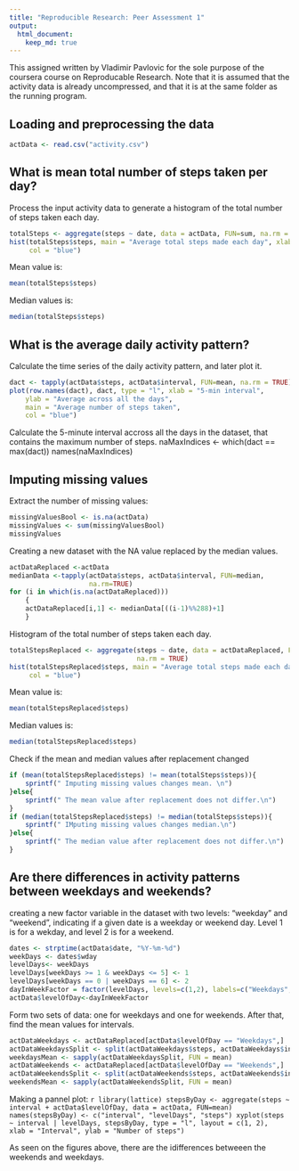 ```yaml
---
title: "Reproducible Research: Peer Assessment 1"
output: 
  html_document:
    keep_md: true
---
```

This assigned written by Vladimir Pavlovic for the sole purpose of 
the coursera course on Reproducable Research.
Note that it is assumed that the activity data is already uncompressed,
and that it is at the same folder as the running program.

## Loading and preprocessing the data
```r
actData <- read.csv("activity.csv") 
```

## What is mean total number of steps taken per day?
Process the input activity data to generate a histogram of the
total number of steps taken each day.

```r
totalSteps <- aggregate(steps ~ date, data = actData, FUN=sum, na.rm = TRUE)
hist(totalSteps$steps, main = "Average total steps made each day", xlab = "Day", 
     col = "blue")
```

Mean value is:
```r
mean(totalSteps$steps)
```

Median values is:
```r
median(totalSteps$steps)
```

## What is the average daily activity pattern?
Calculate the time series of the daily activity pattern, and later plot it.
```r
dact <- tapply(actData$steps, actData$interval, FUN=mean, na.rm = TRUE)
plot(row.names(dact), dact, type = "l", xlab = "5-min interval", 
    ylab = "Average across all the days", 
    main = "Average number of steps taken", 
    col = "blue")
```

Calculate the 5-minute interval accross all the days in the dataset, that contains the 
maximum number of steps.
naMaxIndices <- which(dact == max(dact))
names(naMaxIndices)


## Imputing missing values
Extract the number of missing values:
```r
missingValuesBool <- is.na(actData)
missingValues <- sum(missingValuesBool)
missingValues
```

Creating a new dataset with the NA value replaced by the median values.

```r
actDataReplaced <-actData
medianData <-tapply(actData$steps, actData$interval, FUN=median, 
                    na.rm=TRUE)
for (i in which(is.na(actDataReplaced)))
    {
    actDataReplaced[i,1] <- medianData[((i-1)%%288)+1]
    }
```

Histogram of the total number of steps taken each day.
```r
totalStepsReplaced <- aggregate(steps ~ date, data = actDataReplaced, FUN=sum, 
                                na.rm = TRUE)
hist(totalStepsReplaced$steps, main = "Average total steps made each day", xlab = "Day", 
     col = "blue")
```


Mean value is:
```r
mean(totalStepsReplaced$steps)
```

Median values is:
```r
median(totalStepsReplaced$steps)
```

Check if the mean and median values after replacement changed
```r
if (mean(totalStepsReplaced$steps) != mean(totalSteps$steps)){
    sprintf(" Imputing missing values changes mean. \n")
}else{
    sprintf(" The mean value after replacement does not differ.\n")
}
if (median(totalStepsReplaced$steps) != median(totalSteps$steps)){
    sprintf(" IMputing missing values changes median.\n")
}else{
    sprintf(" The median value after replacement does not differ.\n")
}
```

## Are there differences in activity patterns between weekdays and weekends?
creating a new factor variable in the dataset with two levels: "weekday" and "weekend",
indicating if a given date is a weekday or weekend day. Level 1 is for a wekday, 
and level 2 is for a weekend.

```r
dates <- strptime(actData$date, "%Y-%m-%d")
weekDays <- dates$wday
levelDays<- weekDays
levelDays[weekDays >= 1 & weekDays <= 5] <- 1
levelDays[weekDays == 0 | weekDays == 6] <- 2
dayInWeekFactor = factor(levelDays, levels=c(1,2), labels=c("Weekdays", "Weekends"))
actData$levelOfDay<-dayInWeekFactor
```

Form two sets of data: one for weekdays and one for weekends.
After that, find the mean values for intervals.

```r

actDataWeekdays <- actDataReplaced[actData$levelOfDay == "Weekdays",]
actDataWeekdaysSplit <- split(actDataWeekdays$steps, actDataWeekdays$interval)
weekdaysMean <- sapply(actDataWeekdaysSplit, FUN = mean)
actDataWeekends <- actDataReplaced[actData$levelOfDay == "Weekends",]
actDataWeekendsSplit <- split(actDataWeekends$steps, actDataWeekends$interval)
weekendsMean <- sapply(actDataWeekendsSplit, FUN = mean)
```

Making a pannel plot:
```r
library(lattice)
stepsByDay <- aggregate(steps ~ interval + actData$levelOfDay, data = actData, FUN=mean)
names(stepsByDay) <- c("interval", "levelDays", "steps")
xyplot(steps ~ interval | levelDays, stepsByDay, type = "l", layout = c(1, 2), 
       xlab = "Interval", ylab = "Number of steps")
    ```

As seen on the figures above, there are the idifferences betweeen the weekends and weekdays.


